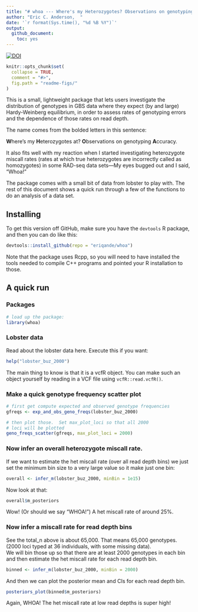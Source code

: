 ```yaml
---
title: "# whoa --- Where's my Heterozygotes? Observations on genotyping Accuracy"
author: "Eric C. Anderson,  "
date: '`r format(Sys.time(), "%d %B %Y")`'
output:
  github_document:
    toc: yes
---
```

<!-- README.md is generated from README.Rmd. Please edit that file -->

[![DOI](https://zenodo.org/badge/142917310.svg)](https://zenodo.org/badge/latestdoi/142917310)


```r
knitr::opts_chunk$set(
  collapse = TRUE,
  comment = "#>",
  fig.path = "readme-figs/"
)
```


This is a small, lightweight package that lets users investigate the
distribution of genotypes in GBS data where they expect (by and large)
Hardy-Weinberg equilibrium, in order to assess rates of genotyping errors and
the dependence of those rates on read depth.

The name comes from the bolded letters in this sentence:

**W**here's my **H**eterozygotes at?  **O**bservations on genotyping **A**ccuracy.

It also fits well with my reaction when I started investigating 
heterozygote miscall rates (rates at which true heterozygotes are
incorrectly called as homozygotes) in some RAD-seq data sets---My eyes
bugged out and I said, "Whoa!"

The package comes with a small bit of data from lobster to play with.  The rest of 
this document shows a quick run through a few of the functions to do an 
analysis of a data set.

## Installing

To get this version off GitHub, make sure you have the `devtools` R 
package, and then you can do like this:
```r
devtools::install_github(repo = "eriqande/whoa")
```
Note that the package uses Rcpp, so you will need to have installed 
the tools needed to compile C++ programs and pointed your R installation
to those.


## A quick run 

### Packages

```r
# load up the package:
library(whoa)

```

### Lobster data

Read about the lobster data here. Execute this if you want:
```r
help("lobster_buz_2000")
```
The main thing to know is that it is a vcfR object.  You can 
make such an object yourself by reading in a VCF file 
using `vcfR::read.vcfR()`.

### Make a quick genotype frequency scatter plot

```r
# first get compute expected and observed genotype frequencies
gfreqs <- exp_and_obs_geno_freqs(lobster_buz_2000)

# then plot those.  Set max_plot_loci so that all 2000
# loci will be plotted
geno_freqs_scatter(gfreqs, max_plot_loci = 2000)
```

### Now infer an overall heterozygote miscall rate.

If we want to estimate the het miscall rate (over all read depth bins)
we just set the minimum bin size to a very large value so it make just one bin:
```r
overall <- infer_m(lobster_buz_2000, minBin = 1e15)
```
Now look at that:
```r
overall$m_posteriors
```

Wow! (Or should we say "WHOA!") A het miscall rate of around 25%.

### Now infer a miscall rate for read depth bins

See the total_n above is about 65,000.  That means 65,000 genotypes. 
(2000 loci typed at 36 individuals, with some missing data).  
We will bin those up so that there are at least 2000 genotypes in each 
bin and then estimate the het miscall rate for each read depth bin.

```r
binned <- infer_m(lobster_buz_2000, minBin = 2000)
```

And then we can plot the posterior mean and CIs for each read depth bin.
```r
posteriors_plot(binned$m_posteriors)
```

Again, WHOA!  The het miscall rate at low read depths is super high!

